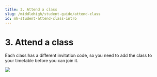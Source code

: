```yaml
---
title: 3. Attend a class
slug: /middlehigh/student-guide/attend-class
id: mh-student-attend-class-intro
---
```



# 3. Attend a class

Each class has a different invitation code, so you need to add the class to your timetable before you can join it.

<Image src="/img/en/middlehigh/student/06-01.jpg" size="lg" />
